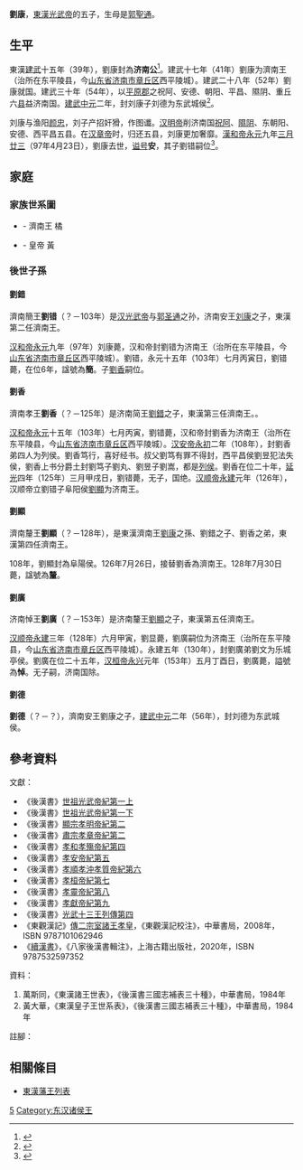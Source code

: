 '''劉康'''{{BD|1世纪||97年|4月23日|catIdx=L}}，[[東漢|東漢]][[刘秀|光武帝]]的五子，生母是[[郭聖通|郭聖通]]。

== 生平==
東漢[[建武_(漢光武帝)|建武]]十五年（39年），劉康封為'''济南公'''<ref>{{Cite book|title=中国历代人名辞典|last=[[邱树森|邱树森]]主编|first=|publisher=南昌：[[江西教育出版社|江西教育出版社]]|year=1989.03|isbn=7-5392-0396-X|location=|pages=115}}</ref>。建武十七年（41年）劉康为濟南王（治所在东平陵县，今[[山东省|山东省]][[济南市|济南市]][[章丘区|章丘区]]西平陵城）。建武二十八年（52年）劉康就国。建武三十年（54年），以[[平原郡|平原郡]]之祝阿、安德、朝阳、平昌、隰阴、重丘六[[县|县]]益济南国。[[建武中元|建武中元]]二年，封刘康子刘德为东武城侯<ref>{{Cite book|title=焦点人物丛书 光武帝以及中兴大汉王朝的人们|last=[[刘淑秀|刘淑秀]]|first=|publisher=上海：[[上海科学技术文献出版社|上海科学技术文献出版社]]|year=2017.01|isbn=7-5439-7247-6|location=|pages=188}}</ref>。

刘康与渔阳[[颜忠|颜忠]]，刘子产招奸猾，作图谶。[[汉明帝|汉明帝]]削济南国[[祝阿县|祝阿]]、[[隰阴县|隰阴]]、东朝阳、安德、西平昌五县。在[[汉章帝|汉章帝]]时，归还五县，刘康更加奢靡。[[漢和帝|漢和帝]][[永元_(东汉)|永元]]九年[[三月廿三|三月廿三]]（97年4月23日），劉康去世，[[谥号|谥号]]'''安'''，其子劉错嗣位<ref>{{Cite book|title=汉书辞典|last=[[仓修良|仓修良]]主编|first=|publisher=济南：[[山东教育出版社|山东教育出版社]]|year=1996.11|isbn=7-5328-2229-X|location=|pages=975}}</ref>。

==家庭==
===家族世系圖===
{{chart top|東漢濟南王劉香家族世系}}
*{{Color sample|border=Orange|white; border-width:3px}} - 濟南王 橘
*{{Color sample|border=yellow|white; border-width:3px}} - 皇帝 黃
{{chart/start|align=center}}
{{chart| | | | | | | | |AA| |AA=世祖光武皇帝劉秀
| boxstyle_AA=border-width:2px; border-color:yellow
}}
{{chart| | | | | | | | | |!| |}}
{{chart|border=1| | | | | | | | |s1| |s1=<small>第五子</small>| boxstyle_s1=border-width:0px}}
{{chart| | | | | | | | |BA| |BA='''[[劉康_(濟南王)|劉康]]'''<br>？–97<br>{{small|'''濟南安王'''<sup>1</sup><br>41-97}}
| boxstyle_BA=border-width:2px; border-color:orange
}}
{{chart| |,|-|-|-|v|-|-|-|+|-|-|-|v|-|-|-|.| |}}
{{chart|border=1|s1| |s2| |s3| |s4| |s5| |s1=<small>子</small>| boxstyle_s1=border-width:0px|s2=<small>子</small>| boxstyle_s2=border-width:0px|s3=<small>子</small>| boxstyle_s3=border-width:0px|s4=<small>子</small>| boxstyle_s4=border-width:0px|s5=<small>子</small>| boxstyle_s5=border-width:0px}}
{{chart|CA| |CB| |CC| |CD| |CE| |CA='''[[劉錯_(濟南王)|劉錯]]'''<br>？–103<br>{{small|'''濟南簡王'''<sup>2</sup><br>98-103}}|CB=[[劉德_(東武城侯)|劉德]]<br>？–？<br>{{small|東武城侯<sup>1</sup><br>？-？}}|CC=劉錯弟5人<br>{{small|列侯}}|CD=[[劉篤|劉篤]]<br>？–？<br>{{small|列侯}}|CE=[[劉昱_(西平昌侯)|劉昱]]<br>？–？<br>{{small|西平昌侯<sup>1</sup><br>？-？}}
| boxstyle_CA=border-width:2px; border-color:orange
}}
{{chart| |)|-|-|-|v|-|-|-|.| | | |!| | | |!| |}}
{{chart|border=1|s1| |s2| |s3| |s4| |s5| |s1=<small>子</small>| boxstyle_s1=border-width:0px|s2=<small>子</small>| boxstyle_s2=border-width:0px|s3=<small>子</small>| boxstyle_s3=border-width:0px|s4=<small>子</small>| boxstyle_s4=border-width:0px|s5=<small>子</small>| boxstyle_s5=border-width:0px}}
{{chart|DA| |DB| |DC| |DD| |DF| |DA='''[[劉香_(濟南王)|劉香]]'''<br>？–125<br>{{small|'''濟南孝王'''<sup>3</sup><br>104-125}}|DB='''[[劉顯_(濟南王)|劉顯]]'''<br>？–128<br>{{small|'''阜陽侯'''<sup>1</sup><br>？-126}}<br>{{small|'''濟南釐王'''<sup>4</sup><br>126-128}}|DC=劉香弟3人<br>{{small|列侯}}|DD=[[劉丸|劉丸]]<br>？–？<br>{{small|列侯}}|DF=[[劉嵩_(東漢)|劉嵩]]<br>？–？<br>{{small|列侯}}
| boxstyle_DA=border-width:2px; border-color:orange
| boxstyle_DB=border-width:2px; border-color:orange
}}
{{chart| | | | | |)|-|-|-|.| |}}
{{chart|border=1| | | | |s1| |s2| |s1=<small>子</small>| boxstyle_s1=border-width:0px|s2=<small>子</small>| boxstyle_s2=border-width:0px}}
{{chart| | | | |EA| |EB| |EA='''[[劉廣_(濟南王)|劉廣]]'''<br>？–153<br>{{small|'''濟南悼王'''<sup>5</sup><br>129-153}}|EB=[[劉文_(樂城亭侯)|劉文]]<br>？–？<br>{{small|樂城亭侯}}
| boxstyle_EA=border-width:2px; border-color:orange
}}
{{chart/end}}
{{chart bottom}}

===後世子孫===
====劉錯====
濟南簡王'''劉错'''（？－103年）是[[汉光武帝|汉光武帝]]与[[郭圣通|郭圣通]]之孙，济南安王[[劉康_(濟南王)|刘康]]之子，東漢第二任濟南王。

[[汉和帝|汉和帝]][[永元_(东汉)|永元]]九年（97年）刘康薨，汉和帝封劉错为济南王（治所在东平陵县，今[[山东省|山东省]][[济南市|济南市]][[章丘区|章丘区]]西平陵城）。劉错，永元十五年（103年）七月丙寅日，劉错薨，在位6年，諡號為'''簡'''。子[[劉香_(濟南王)|劉香]]嗣位。

====劉香====
濟南孝王'''劉香'''（？－125年）是济南简王[[劉錯_(濟南王)|劉錯]]之子，東漢第三任濟南王。。

[[汉和帝|汉和帝]][[永元_(东汉)|永元]]十五年（103年）七月丙寅，劉错薨，汉和帝封劉香为济南王（治所在东平陵县，今[[山东省|山东省]][[济南市|济南市]][[章丘区|章丘区]]西平陵城）。[[汉安帝|汉安帝]][[永初_(东汉)|永初]]二年（108年），封劉香弟四人为列侯。劉香笃行，喜好经书。叔父劉笃有罪不得封，西平昌侯劉昱犯法失侯，劉香上书分爵土封劉笃子劉丸、劉昱子劉嵩，都是[[列侯|列侯]]。劉香在位二十年，[[延光|延光]]四年（125年）三月甲戌日，劉错薨，无子，国绝。[[汉顺帝|汉顺帝]][[永建_(东汉)|永建]]元年（126年），汉顺帝立劉错子阜阳侯[[劉顯_(濟南王)|劉顯]]为济南王。

====劉顯====
濟南釐王'''劉顯'''（？－128年），是東漢濟南王[[劉康_(濟南王)|劉康]]之孫、劉錯之子、劉香之弟，東漢第四任濟南王。

108年，劉顯封為阜陽侯。126年7月26日，接替劉香為濟南王。128年7月30日薨，諡號為'''釐'''。

====劉廣====
济南悼王'''劉廣'''（？－153年）是济南釐王[[劉顯_(濟南王)|劉顯]]之子，東漢第五任濟南王。

[[汉顺帝|汉顺帝]][[永建_(东汉)|永建]]三年（128年）六月甲寅，劉显薨，劉廣嗣位为济南王（治所在东平陵县，今[[山东省|山东省]][[济南市|济南市]][[章丘区|章丘区]]西平陵城）。永建五年（130年），封劉廣弟劉文为乐城亭侯。劉廣在位二十五年，[[汉桓帝|汉桓帝]][[永兴_(东汉)|永兴]]元年（153年）五月丁酉日，劉廣薨，謚號為'''悼'''。无子嗣，济南国除。

====劉德====
'''劉德'''（？－？），濟南安王劉康之子，[[建武中元|建武中元]]二年（56年），封刘德为东武城侯。

==參考資料==
;文獻：
{{ReflistH}}
*《後漢書》[[s:後漢書/卷1上|世祖光武帝紀第一上]]
*《後漢書》[[s:後漢書/卷1下|世祖光武帝紀第一下]]
*《後漢書》[[s:後漢書/卷2|顯宗孝明帝紀第二]]
*《後漢書》[[s:後漢書/卷3|肅宗孝章帝紀第二]]
*《後漢書》[[s:後漢書/卷4|孝和孝殤帝紀第四]]
*《後漢書》[[s:後漢書/卷5|孝安帝紀第五]]
*《後漢書》[[s:後漢書/卷6|孝順孝沖孝質帝紀第六]]
*《後漢書》[[s:後漢書/卷7|孝桓帝紀第七]]
*《後漢書》[[s:後漢書/卷8|孝靈帝紀第八]]
*《後漢書》[[s:後漢書/卷9|孝獻帝紀第九]]
*《後漢書》[[s:後漢書/卷42|光武十三王列傳第四]]
*《東觀漢記》[[s:後漢書/卷007|傳二宗室諸王孝皇]]，《東觀漢記校注》，中華書局，2008年，ISBN 9787101062946
*《[[s:司馬彪續漢書/卷4|續漢書]]》，《八家後漢書輯注》，上海古籍出版社，2020年，ISBN 9787532597352
{{ReflistF}}
;資料：
{{ReflistH}}
#萬斯同，《東漢諸王世表》，《後漢書三國志補表三十種》，中華書局，1984年
#黃大華，《東漢皇子王世系表》，《後漢書三國志補表三十種》，中華書局，1984年
{{ReflistF}}
;註腳：
{{Reflist|2}}

==相關條目==
*[[東漢藩王列表|東漢藩王列表]]

[[Category:汉光武帝皇子|5]]
[[Category:东汉诸侯王|Category:东汉诸侯王]]